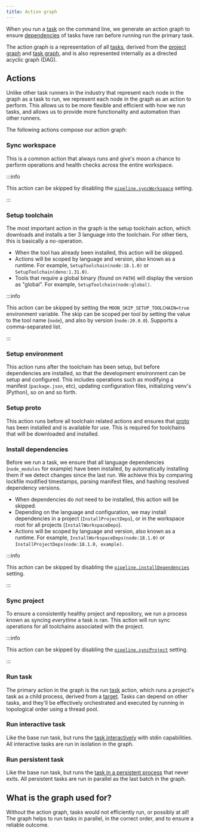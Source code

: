 ```yaml
---
title: Action graph
---
```



When you run a [task](../config/project#tasks-1) on the command line, we generate an action graph to
ensure [dependencies](../config/project#deps) of tasks have ran before running run the primary task.

The action graph is a representation of all [tasks](../concepts/task), derived from the
[project graph](./project-graph) and [task graph](./task-graph), and is also represented internally
as a directed acyclic graph (DAG).

<ActionGraph />

## Actions

Unlike other task runners in the industry that represent each node in the graph as a task to run, we
represent each node in the graph as an action to perform. This allows us to be more flexible and
efficient with how we run tasks, and allows us to provide more functionality and automation than
other runners.

The following actions compose our action graph:

### Sync workspace

This is a common action that always runs and give's moon a chance to perform operations and health
checks across the entire workspace.

:::info

This action can be skipped by disabling the
[`pipeline.syncWorkspace`](../config/workspace#syncworkspace) setting.

:::

### Setup toolchain

The most important action in the graph is the setup toolchain action, which downloads and installs a
tier 3 language into the toolchain. For other tiers, this is basically a no-operation.

- When the tool has already been installed, this action will be skipped.
- Actions will be scoped by language and version, also known as a runtime. For example,
  `SetupToolchain(node:18.1.0)` or `SetupToolchain(deno:1.31.0)`.
- Tools that require a global binary (found on `PATH`) will display the version as "global". For
  example, `SetupToolchain(node:global)`.

:::info

This action can be skipped by setting the `MOON_SKIP_SETUP_TOOLCHAIN=true` environment variable. The
skip can be scoped per tool by setting the value to the tool name (`node`), and also by version
(`node:20.0.0`). Supports a comma-separated list.

:::

### Setup environment<VersionLabel version="1.35.0" />

This action runs after the toolchain has been setup, but before dependencies are installed, so that
the development environment can be setup and configured. This includes operations such as modifying
a manifest (`package.json`, etc), updating configuration files, initializing venv's (Python), so on
and so forth.

### Setup proto<VersionLabel version="1.39.0" />

This action runs before all toolchain related actions and ensures that [proto](/proto) has been
installed and is available for use. This is required for toolchains that will be downloaded and
installed.

### Install dependencies

Before we run a task, we ensure that all language dependencies (`node_modules` for example) have
been installed, by automatically installing them if we detect changes since the last run. We achieve
this by comparing lockfile modified timestamps, parsing manifest files, and hashing resolved
dependency versions.

- When dependencies do _not_ need to be installed, this action will be skipped.
- Depending on the language and configuration, we may install dependencies in a project
  (`InstallProjectDeps`), or in the workspace root for all projects (`InstallWorkspaceDeps`).
- Actions will be scoped by language and version, also known as a runtime. For example,
  `InstallWorkspaceDeps(node:18.1.0)` or `InstallProjectDeps(node:18.1.0, example)`.

:::info

This action can be skipped by disabling the
[`pipeline.installDependencies`](../config/workspace#installdependencies) setting.

:::

### Sync project

To ensure a consistently healthy project and repository, we run a process known as syncing
_everytime_ a task is ran. This action will run sync operations for all toolchains associated with
the project.

:::info

This action can be skipped by disabling the
[`pipeline.syncProject`](../config/workspace#syncproject) setting.

:::

### Run task

The primary action in the graph is the run [task](../concepts/task) action, which runs a project's
task as a child process, derived from a [target](../concepts/target). Tasks can depend on other
tasks, and they'll be effectively orchestrated and executed by running in topological order using a
thread pool.

### Run interactive task

Like the base run task, but runs the [task interactively](../concepts/task#interactive) with stdin
capabilities. All interactive tasks are run in isolation in the graph.

### Run persistent task

Like the base run task, but runs the [task in a persistent process](../concepts/task#persistent)
that never exits. All persistent tasks are run in parallel as the last batch in the graph.

## What is the graph used for?

Without the action graph, tasks would not efficiently run, or possibly at all! The graph helps to
run tasks in parallel, in the correct order, and to ensure a reliable outcome.
